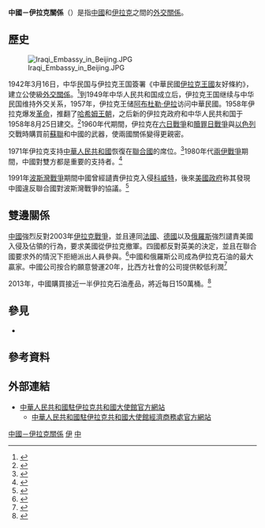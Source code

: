 {{not|中華民國與伊拉克關係}}
{{Dablink|關於其他「中」字國家與「伊」字國家的外交關係，詳見'''[[中伊關係|中伊關係 (消歧義)]]'''。}}

{{Infobox bilateral relations|中國－伊拉克|China|Iraq|map=China Iraq locator map.png|mission1=[[中國駐伊拉克大使館|中國駐伊拉克大使館]]|mission2=[[伊拉克駐華大使館|伊拉克駐華大使館]]|envoytitle1=[[中國駐伊拉克大使列表|大使]]|envoy1=[[崔巍_(1973年)|崔巍]]|envoytitle2=[[伊拉克駐華大使列表|大使]]|envoy2=[[舒尔什·赛义德|舒尔什·赛义德]]<ref>{{cite web |title = 驻华大使到任顺序及递交国书日期 |url = https://www.mfa.gov.cn/web/lbfw_673061/fgzl_673083/202201/t20220114_10495616.shtml |publisher = 中华人民共和国外交部 |access-date = 2022-02-15 |archive-date = 2022-02-15 |archive-url = https://web.archive.org/web/20220215180551/https://www.mfa.gov.cn/web/lbfw_673061/fgzl_673083/202201/t20220114_10495616.shtml }}</ref>}}

'''中國－伊拉克關係'''（{{lang-ar|العلاقات العراقية الصينية}}）是指[[中國|中國]]和[[伊拉克|伊拉克]]之間的[[外交關係|外交關係]]。

==歷史==
[[File:Iraqi_Embassy_in_Beijing.JPG|thumb]]

1942年3月16日，中华民国与伊拉克王国簽署《中華民國[[伊拉克王國|伊拉克王國]]友好條約》，建立公使級[[外交#外交上的承認|外交關係]]。<ref name="條約協定">{{Cite web |url = http://no06.mofa.gov.tw/mofatreatys/Result.aspx?tysubject_c=&tysubject_e=&tysubject_o=&tycountry_c=%e4%bc%8a%e6%8b%89%e5%85%8b&tycountry_e=%e4%bc%8a%e6%8b%89%e5%85%8b&tyeffectivedate=&tyeffectivedateE=&tysigneddate=&tysigneddateE=&start=Y&tykeyword=&Order=Signing |title = 條約協定查詢系統 |publisher = 中華民國外交部 |accessdate = 2020-03-03 |archive-date = 2019-05-11 |archive-url = https://web.archive.org/web/20190511154146/http://no06.mofa.gov.tw/mofatreatys/Result.aspx?tysubject_c=&tysubject_e=&tysubject_o=&tycountry_c=%e4%bc%8a%e6%8b%89%e5%85%8b&tycountry_e=%e4%bc%8a%e6%8b%89%e5%85%8b&tyeffectivedate=&tyeffectivedateE=&tysigneddate=&tysigneddateE=&start=Y&tykeyword=&Order=Signing |dead-url = no }}</ref>到1949年中华人民共和国成立后，伊拉克王国继续与中华民国维持外交关系，1957年，伊拉克王储[[阿布杜勒·伊拉|阿布杜勒·伊拉]]访问中華民國。1958年伊拉克爆发[[1958年伊拉克革命|革命]]，推翻了[[哈希姆王朝|哈希姆王朝]]，之后新的伊拉克政府和中华人民共和国于1958年8月25日建交。<ref>{{Cite web |url=http://www.holyland-inc.net/me-arab-crude-oil/China-ME.htm |title=Energy First - China and the Middle East dictated by her thirst for oil |accessdate=2015-03-24 |archive-date=2009-12-13 |archive-url=https://web.archive.org/web/20091213230637/http://www.holyland-inc.net/me-arab-crude-oil/China-ME.htm |dead-url=no }}</ref>1960年代期間，伊拉克在[[六日戰爭|六日戰爭]]和[[贖罪日戰爭|贖罪日戰爭]]與[[以色列|以色列]]交戰時購買前[[蘇聯|蘇聯]]和中國的武器，使兩國關係變得更親密。

1971年伊拉克支持[[中華人民共和國|中華人民共和國]]恢復在[[聯合國|聯合國]]的席位。<ref>{{Cite web |url=http://pqasb.pqarchiver.com/baltsun/offers.html?url=%2Fbaltsun%2Faccess%2F1751655122.html%3FFMT%3DAI%26type%3Dhistoric%26date%3DJul%2B19%252C%2B1971%26author%3D%26pub%3DThe%2BSun%2B(1837-1985)%26desc%3DPeking%2BBacks%2BPlan%2BTo%2BGive%2BIt%2BU.N.%2BSeat |title=存档副本 |accessdate=2015-03-24 |archive-date=2015-04-02 |archive-url=https://web.archive.org/web/20150402103157/http://pqasb.pqarchiver.com/baltsun/offers.html?url=%2Fbaltsun%2Faccess%2F1751655122.html%3FFMT%3DAI%26type%3Dhistoric%26date%3DJul%2B19%252C%2B1971%26author%3D%26pub%3DThe%2BSun%2B%281837-1985%29%26desc%3DPeking%2BBacks%2BPlan%2BTo%2BGive%2BIt%2BU.N.%2BSeat |dead-url=no }}</ref>1980年代[[兩伊戰爭|兩伊戰爭]]期間，中國對雙方都是重要的支持者。<ref>{{Cite web |url=http://news.google.com/newspapers?id=8f8gAAAAIBAJ&sjid=2HQFAAAAIBAJ&pg=1407,4501649&dq=china+iraq+relations+history&hl=en |title=存档副本 |access-date=2015-03-24 |archive-date=2020-07-15 |archive-url=https://web.archive.org/web/20200715013243/https://news.google.com/newspapers?id=8f8gAAAAIBAJ&sjid=2HQFAAAAIBAJ&pg=1407,4501649&dq=china+iraq+relations+history&hl=en }}</ref>

1991年[[波斯灣戰爭|波斯灣戰爭]]期間中國曾經讉責伊拉克入侵[[科威特|科威特]]，後來[[美國政府|美國政府]]称其發現中國違反聯合國對波斯灣戰爭的協議。<ref>{{Cite web |url=http://pqasb.pqarchiver.com/chicagotribune/access/24714227.html?dids=24714227:24714227&FMT=ABS&FMTS=ABS:FT&type=current&date=May+07%2C+1991&author=Uli+Schmetzer%2C+Chicago+Tribune.&pub=Chicago+Tribune+(pre-1997+Fulltext)&desc=U.S.+to+China%3A+Improve+human+rights+to+mend+ties&pqatl=google |title=U.S. to China: Improve human rights to mend ties |accessdate=2015-03-24 |archive-date=2012-11-03 |archive-url=https://web.archive.org/web/20121103184150/http://pqasb.pqarchiver.com/chicagotribune/access/24714227.html?dids=24714227:24714227&FMT=ABS&FMTS=ABS:FT&type=current&date=May+07,+1991&author=Uli+Schmetzer,+Chicago+Tribune.&pub=Chicago+Tribune+(pre-1997+Fulltext)&desc=U.S.+to+China:+Improve+human+rights+to+mend+ties&pqatl=google |dead-url=no }}</ref>

== 雙邊關係 ==
[[中國|中國]]強烈反對2003年[[伊拉克戰爭|伊拉克戰爭]]，並且連同[[法國|法國]]、[[德國|德國]]以及[[俄羅斯|俄羅斯]]強烈譴責美國入侵及佔領的行為，要求美國從伊拉克撤軍。四國都反對英美的決定，並且在聯合國要求外的情況下拒絕派出人員參與。<ref>{{Cite web |url=http://english.peopledaily.com.cn/200304/04/eng20030404_114559.shtml |title=Commentary: Will the World Pattern Change? |accessdate=2015-03-24 |archive-date=2012-10-12 |archive-url=https://web.archive.org/web/20121012112601/http://english.peopledaily.com.cn/200304/04/eng20030404_114559.shtml |dead-url=no }}</ref>中國和俄羅斯公司成為伊拉克石油的最大贏家。中國公司按合約願意營運20年，比西方社會的公司提供較低利潤<ref name=at-20091216>{{cite news |url=http://www.atimes.com/atimes/Middle_East/KL16Ak02.html |title=Iraq's oil auction hits the jackpot |author=Pepe Escobar |newspaper=Asia Times |date=16 December 2009 |accessdate=20 August 2014 |archive-date=2015-03-16 |archive-url=https://web.archive.org/web/20150316131325/http://www.atimes.com/atimes/Middle_East/KL16Ak02.html |dead-url=no }}</ref>

2013年，中國購買接近一半伊拉克石油產品，將近每日150萬桶。<ref name=nyt-20130602>{{cite news |url=http://www.nytimes.com/2013/06/03/world/middleeast/china-reaps-biggest-benefits-of-iraq-oil-boom.html |title=China Is Reaping Biggest Benefits of Iraq Oil Boom |author=Tim Arango and Clifford Krauss |newspaper=New York Times |date=2 June 2013 |accessdate=20 August 2014 |archive-date=2015-04-03 |archive-url=https://web.archive.org/web/20150403094438/http://www.nytimes.com/2013/06/03/world/middleeast/china-reaps-biggest-benefits-of-iraq-oil-boom.html |dead-url=no }}</ref>

== 參見 ==
{{Portal box|国际关系|中国|中华人民共和国|伊拉克|image4=Flag of Iraq.svg}}
* {{link-en|伊拉克外交|Foreign relations of Iraq}}

==參考資料==
{{Reflist}}

== 外部連結 ==
* [http://iq.china-embassy.gov.cn/chn/ 中華人民共和國駐伊拉克共和國大使館官方網站] {{Wayback|url=http://iq.china-embassy.gov.cn/chn/ |date=20220521002940 }}{{zh-cn icon}}{{en icon}}{{ar icon}}
** [http://iq.mofcom.gov.cn/ 中華人民共和國駐伊拉克共和國大使館經濟商務處官方網站] {{Wayback|url=http://iq.mofcom.gov.cn/ |date=20170705022430 }}{{zh-cn icon}}
{{中華人民共和國外交}}
{{伊拉克外交}}
{{DEFAULTSORT:中國－伊拉克關係}}
[[Category:中國－伊拉克關係|]]
[[Category:中国与亚洲国家关系|伊]]
[[Category:伊拉克雙邊關係|中]]